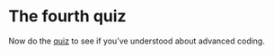 # The fourth quiz

Now do the [quiz](https://causalmap.shinyapps.io/quizzes/#section-xlevel4)  to see if you've understood about advanced coding.
